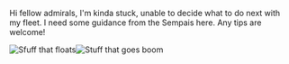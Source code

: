 Hi fellow admirals, I'm kinda stuck, unable to decide what to do next with my fleet. I need some guidance from the Sempais here. Any tips are welcome!

[[File:Ships_18-07-19.jpg|thumb|left|Sfuff that floats]][[File:Equips_18-07-19.jpg|thumb|Stuff that goes boom]]<ac_metadata title="So, where to go from here?"> </ac_metadata>